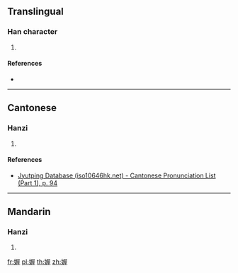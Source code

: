 {{character info/new}}
==Translingual==

===Han character===
{{Han char|rn=38|rad=女|as=09|sn=12|four=|canj=VSMG,XVSMG|ids=⿰女屋}}

# {{defn|Han|sort=女09}}

====References====
* {{Han ref|kx=0266.240|dkj=06485|dj=0533.280|hdz=21069.110|uh=5A89|ud=23177}}

----

==Cantonese==

===Hanzi===
{{yue-hanzi|jyut=[[ak1]], [[ngak1]]|y=ak1, ngak1}}

# {{defn|lang=yue|sort=女09}}

====References====
* [http://www.iso10646hk.net/jp/document/download.jsp Jyutping Database (iso10646hk.net) - Cantonese Pronunciation List (Part 1), p. 94]

----

==Mandarin==

===Hanzi===
{{cmn-hanzi|pin=[[wò]] ([[wo4]])|wg=wo<sup>4</sup>}}

# {{defn|lang=cmn|sort=女09}}

[[fr:媉]]
[[pl:媉]]
[[th:媉]]
[[zh:媉]]